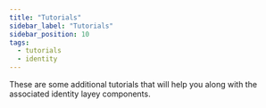 ```yaml
---
title: "Tutorials"
sidebar_label: "Tutorials"
sidebar_position: 10
tags:
  - tutorials
  - identity
---
```


<Intro>
  These are some additional tutorials that will help you along with the associated identity layey components.
</Intro>

<DocCardList/>

